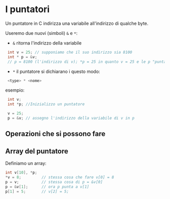 # I puntatori

Un puntatore in C indirizza una variabile all'indirizzo di qualche byte.

Useremo due nuovi (simboli) `&` e `*`:

* `&` ritorna l'indirizzo della variabile
```c 
 int v = 25; // supponiamo che il suo indirizzo sia 8100
 int * p = &v; 
 // p = 8100 (l'indirizzo di v); *p = 25 in quanto v = 25 e le p "punta" a v
```
* `*` il puntatore si dichiarano i questo modo:

```c
 <type> * <nome>
```

esempio:

```c
 int v;
 int *p; //Inizializzo un puntatore

 v = 25;
 p = &v; // assegno l'indirizzo della variabile di v in p
```

## Operazioni che si possono fare


## Array del puntatore

Definiamo un array:

```c 
int v[10], *p;
*v = 8;         // stessa cosa che fare v[0] = 8
p = v;          // stessa cosa di p = &v[0]
p = &v[1];      // ora p punta a v[1]
p[1] = 5;       // v[2] = 5;
```





